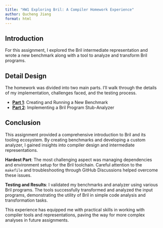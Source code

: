 ```yaml
---
title: "HW1 Exploring Bril: A Compiler Homework Experience"
author: Qucheng Jiang
format: html
---
```


## Introduction

For this assignment, I explored the Bril intermediate representation and wrote a new benchmark along with a tool to analyze and transform Bril programs. 


## Detail Design

The homework was divided into two main parts. I’ll walk through the details of my implementation, challenges faced, and the testing process.

- [**Part 1**](https://github.com/jiangqucheng/EECE7398_ST_Compiler/tree/main/HW1/Part1): Creating and Running a New Benchmark
- [**Part 2**](https://github.com/jiangqucheng/EECE7398_ST_Compiler/tree/main/HW1/Part2): Implementing a Bril Program Stub-Analyzer


## Conclusion

This assignment provided a comprehensive introduction to Bril and its tooling ecosystem. By creating benchmarks and developing a custom analyzer, I gained insights into compiler design and intermediate representations.

**Hardest Part**: The most challenging aspect was managing dependencies and environment setup for the Bril toolchain. Careful attention to the `makefile` and troubleshooting through GitHub Discussions helped overcome these issues.

**Testing and Results**: I validated my benchmarks and analyzer using various Bril programs. The tools successfully transformed and analyzed the input programs, demonstrating the utility of Bril in simple code analysis and transformation tasks.

This experience has equipped me with practical skills in working with compiler tools and representations, paving the way for more complex analyses in future assignments.
